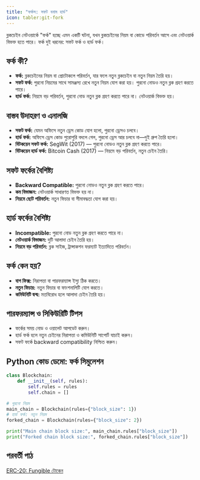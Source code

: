 ```yaml
---
title: "ফর্কস: সফট বনাম হার্ড"
icon: tabler:git-fork
---
```


ব্লকচেইন নেটওয়ার্কে "ফর্ক" হচ্ছে এমন একটি ঘটনা, যখন ব্লকচেইনের নিয়ম বা কোডে পরিবর্তন আসে এবং নেটওয়ার্ক বিভক্ত হতে পারে। ফর্ক দুই ধরনের: সফট ফর্ক ও হার্ড ফর্ক।

## ফর্ক কী?

- **ফর্ক:** ব্লকচেইনের নিয়ম বা প্রোটোকলে পরিবর্তন, যার ফলে নতুন ব্লকচেইন বা নতুন নিয়ম তৈরি হয়।
- **সফট ফর্ক:** পুরনো নিয়মের সাথে সামঞ্জস্য রেখে নতুন নিয়ম যোগ করা হয়। পুরনো নোডও নতুন ব্লক গ্রহণ করতে পারে।
- **হার্ড ফর্ক:** নিয়মে বড় পরিবর্তন, পুরনো নোড নতুন ব্লক গ্রহণ করতে পারে না। নেটওয়ার্ক বিভক্ত হয়।

## বাস্তব উদাহরণ ও এনালজি

- **সফট ফর্ক:** যেমন অফিসে নতুন ড্রেস কোড যোগ হলো, পুরনো ড্রেসও চলবে।
- **হার্ড ফর্ক:** অফিসে ড্রেস কোড পুরোপুরি বদলে গেল, পুরনো ড্রেস আর চলবে না—দুই গ্রুপ তৈরি হলো।
- **বিটকয়েন সফট ফর্ক:** SegWit (2017) — পুরনো নোডও নতুন ব্লক গ্রহণ করতে পারে।
- **বিটকয়েন হার্ড ফর্ক:** Bitcoin Cash (2017) — নিয়মে বড় পরিবর্তন, নতুন চেইন তৈরি।

## সফট ফর্কের বৈশিষ্ট্য

- **Backward Compatible:** পুরনো নোডও নতুন ব্লক গ্রহণ করতে পারে।
- **কম বিভাজন:** নেটওয়ার্ক সাধারণত বিভক্ত হয় না।
- **নিয়মে ছোট পরিবর্তন:** নতুন ফিচার বা সীমাবদ্ধতা যোগ করা হয়।

## হার্ড ফর্কের বৈশিষ্ট্য

- **Incompatible:** পুরনো নোড নতুন ব্লক গ্রহণ করতে পারে না।
- **নেটওয়ার্ক বিভাজন:** দুটি আলাদা চেইন তৈরি হয়।
- **নিয়মে বড় পরিবর্তন:** ব্লক সাইজ, ট্রান্সাকশন ফরম্যাট ইত্যাদিতে পরিবর্তন।

## ফর্ক কেন হয়?

- **বাগ ফিক্স:** নিরাপত্তা বা পারফরম্যান্স ইস্যু ঠিক করতে।
- **নতুন ফিচার:** নতুন ফিচার বা ফাংশনালিটি যোগ করতে।
- **কমিউনিটি দ্বন্দ্ব:** মতবিরোধ হলে আলাদা চেইন তৈরি হয়।

## পারফরম্যান্স ও সিকিউরিটি টিপস

- ফর্কের সময় নোড ও ওয়ালেট আপডেট করুন।
- হার্ড ফর্ক হলে নতুন চেইনের নিরাপত্তা ও কমিউনিটি সাপোর্ট যাচাই করুন।
- সফট ফর্কে backward compatibility নিশ্চিত করুন।

## Python কোড ডেমো: ফর্ক সিমুলেশন

```python
class Blockchain:
    def __init__(self, rules):
        self.rules = rules
        self.chain = []

# পুরনো নিয়ম
main_chain = Blockchain(rules={"block_size": 1})
# হার্ড ফর্ক: নতুন নিয়ম
forked_chain = Blockchain(rules={"block_size": 2})

print("Main chain block size:", main_chain.rules["block_size"])
print("Forked chain block size:", forked_chain.rules["block_size"])
```

## পরবর্তী পাঠ

[ERC-20: Fungible টোকেন](/blockchain/erc20)
